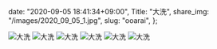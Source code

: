   date: "2020-09-05 18:41:34+09:00",
  Title: "大洗",
  share_img: "/images/2020_09_05_1.jpg",
  slug: "ooarai",
};

![大洗](/images/2020_09_05_1.jpg)
![大洗](/images/2020_09_05_2.jpg)
![大洗](/images/2020_09_05_3.jpg)
![大洗](/images/2020_09_05_4.jpg)
![大洗](/images/2020_09_05_5.jpg)
![大洗](/images/2020_09_05_6.jpg)
